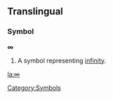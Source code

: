 ==Translingual==
===Symbol===
'''∞'''

#A symbol representing [[infinity]].

[[Category:Symbols]]

[[la:∞]]